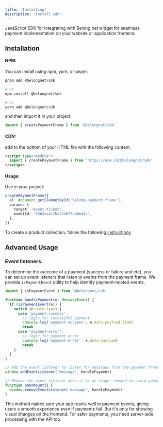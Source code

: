 ```yaml
---
title: 'Installing'
description: 'Install sdk'
---
```


JavaScript SDK for integrating with Belong.net widget for seamless payment implementation on your website or application frontend.

## Installation

#### NPM:

You can install using npm, yarn, or pnpm:

```bash
pnpm add @belongnet/sdk

# or
npm install @belongnet/sdk

# or
yarn add @belongnet/sdk
```

and then import it in your project:

```ts
import { createPaymentFrame } from '@belongnet/sdk'
```

#### CDN:

add to the bottom of your HTML file with the following content.

```html
<script type="module">
  import { createPaymentFrame } from 'https://esm.sh/@belongnet/sdk'
</script>
```

#### Usage:

Use in your project:

```ts
createPaymentFrame({
  el: document.getElementById('belong-payment-frame'),
  params: {
    target: 'event-ticket',
    eventId: 'f9b2ea4c7be71407fcb6ed2c',
  },
})
```

<Note>To create a product collection, follow the following [instructions](/app/collection/product)</Note>

## Advanced Usage

### Event listeners:

To determine the outcome of a payment (success or failure and etc), you can set up event listeners that listen to events from the payment frame.
We provide `isPaymentEvent` utility to help identify payment-related events.

```ts
import { isPaymentEvent } from '@belongnet/sdk'

function handlePayment(e: MessageEvent) {
  if (isPaymentEvent(e)) {
    switch (e.data.type) {
      case 'payment-success':
        // logic for successful payment
        console.log('payment-success', e.data.payload.link)
        break
      case 'payment-error':
        // logic for payment error
        console.log('payment-error', e.data.payload)
        break
    }
  }
}

// Add the event listener to listen for messages from the payment frame:
window.addEventListener('message', handlePayment)

// Remove the event listener when it is no longer needed to avoid potential memory leaks
function onUnmount() {
  window.removeEventListener('message', handlePayment)
}
```

This method makes sure your app reacts well to payment events, giving users a smooth experience even if payments fail. But it's only for showing visual changes on the frontend. For safer payments, you need server-side processing with the API too.
